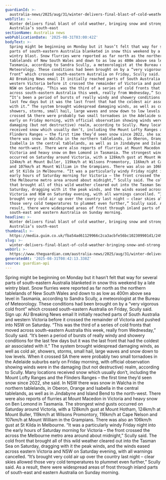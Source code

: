 ```yaml
---
guardianId: >-
  australia-news/2025/aug/31/winter-delivers-final-blast-of-cold-weather-bringing-snow-and-strong-winds-to-australias-south-east
webTitle: >-
  Winter delivers final blast of cold weather, bringing snow and strong winds to
  Australia’s south-east
sectionName: Australia news
webPublicationDate: '2025-08-31T03:00:42Z'
bodyText: >-
  Spring might be beginning on Monday but it hasn’t felt that way for several
  parts of south-eastern Australia blanketed in snow this weekend by a late
  wintry blast. Snow flurries were reported as far north as the northern
  tablelands of New South Wales and down to as low as 400m above sea level in
  Tasmania, according to Sandra Scully, a meteorologist at the Bureau of
  Meteorology. These conditions had been brought on by a “very vigorous cold
  front” which crossed south-eastern Australia on Friday, Scully said. Sign up:
  AU Breaking News email It initially reached parts of South Australia and
  western Victoria before it crossed the remainder of Victoria and pushed into
  NSW on Saturday. “This was the third of a series of cold fronts that moved
  across south-eastern Australia this week, really from Wednesday,” Scully said.
  “It’s been a period of bursts of really windy and showery conditions for the
  last few days but it was the last front that had the coldest air associated
  with it.” The system brought widespread damaging winds, as well as cold air,
  showers, storms, small hail, large waves and snow down to low levels. When it
  crossed SA there were probably two small tornadoes in the Adelaide suburbs
  early on Friday morning, with official observation showing winds were in the
  damaging (but not destructive) realm, according to Scully. Many locations
  received snow which usually don’t, including the Mount Lofty Ranges and the
  Flinders Ranges – the first time they’d seen snow since 2022, she said. In NSW
  there was snow in Walcha in the northern tablelands, in Oberon, Orange and
  Isabella in the central tablelands, as well as in Jindabyne and Island Bend to
  the north-west. There were also reports of flurries at Mount Macedon in
  Victoria and heavy snow on Ben Lomond in Tasmania. The strongest wind gusts
  occurred on Saturday around Victoria, with a 128km/h gust at Mount Hotham,
  124km/h at Mount Buller, 119km/h at Wilsons Promontory, 116km/h at Cape Nelson
  and 107km/h at Mount William in the Grampians. There was also an 106km/h gust
  at St Kilda in Melbourne. “It was a particularly windy Friday night into the
  early hours of Saturday morning for Victoria – the front crossed the across
  the Melbourne metro area around about midnight,” Scully said. The cold front
  that brought all of this wild weather cleared out into the Tasman Sea on
  Saturday, dragging with it the peak winds, and the winds eased across eastern
  Victoria and NSW on Saturday evening, with all warnings cancelled. “It’s
  brought very cold air up over the country last night – clear skies allowed
  those very cold temperatures to plummet even further,” Scully said. As a
  result, there were widespread areas of frost through inland parts of
  south-east and eastern Australia on Sunday morning.
headline: >-
  Winter delivers final blast of cold weather, bringing snow and strong winds to
  Australia’s south-east
thumbnail: >-
  https://media.guim.co.uk/fba54ad61129966c2ca3acbfe56bc102309901d1/249_0_2485_1988/500.jpg
slug: >-
  winter-delivers-final-blast-of-cold-weather-bringing-snow-and-strong-winds-to-australias-south-east
webUrl: >-
  https://www.theguardian.com/australia-news/2025/aug/31/winter-delivers-final-blast-of-cold-weather-bringing-snow-and-strong-winds-to-australias-south-east
generatedAt: '2025-08-31T08:42:13.338Z'
source: guardian-api
---
```

Spring might be beginning on Monday but it hasn’t felt that way for several parts of south-eastern Australia blanketed in snow this weekend by a late wintry blast. Snow flurries were reported as far north as the northern tablelands of New South Wales and down to as low as 400m above sea level in Tasmania, according to Sandra Scully, a meteorologist at the Bureau of Meteorology. These conditions had been brought on by a “very vigorous cold front” which crossed south-eastern Australia on Friday, Scully said. Sign up: AU Breaking News email It initially reached parts of South Australia and western Victoria before it crossed the remainder of Victoria and pushed into NSW on Saturday. “This was the third of a series of cold fronts that moved across south-eastern Australia this week, really from Wednesday,” Scully said. “It’s been a period of bursts of really windy and showery conditions for the last few days but it was the last front that had the coldest air associated with it.” The system brought widespread damaging winds, as well as cold air, showers, storms, small hail, large waves and snow down to low levels. When it crossed SA there were probably two small tornadoes in the Adelaide suburbs early on Friday morning, with official observation showing winds were in the damaging (but not destructive) realm, according to Scully. Many locations received snow which usually don’t, including the Mount Lofty Ranges and the Flinders Ranges – the first time they’d seen snow since 2022, she said. In NSW there was snow in Walcha in the northern tablelands, in Oberon, Orange and Isabella in the central tablelands, as well as in Jindabyne and Island Bend to the north-west. There were also reports of flurries at Mount Macedon in Victoria and heavy snow on Ben Lomond in Tasmania. The strongest wind gusts occurred on Saturday around Victoria, with a 128km/h gust at Mount Hotham, 124km/h at Mount Buller, 119km/h at Wilsons Promontory, 116km/h at Cape Nelson and 107km/h at Mount William in the Grampians. There was also an 106km/h gust at St Kilda in Melbourne. “It was a particularly windy Friday night into the early hours of Saturday morning for Victoria – the front crossed the across the Melbourne metro area around about midnight,” Scully said. The cold front that brought all of this wild weather cleared out into the Tasman Sea on Saturday, dragging with it the peak winds, and the winds eased across eastern Victoria and NSW on Saturday evening, with all warnings cancelled. “It’s brought very cold air up over the country last night – clear skies allowed those very cold temperatures to plummet even further,” Scully said. As a result, there were widespread areas of frost through inland parts of south-east and eastern Australia on Sunday morning.
